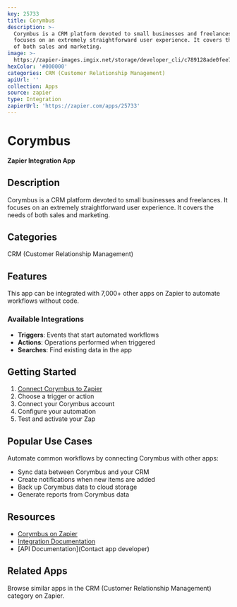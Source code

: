 ```yaml
---
key: 25733
title: Corymbus
description: >-
  Corymbus is a CRM platform devoted to small businesses and freelances. It
  focuses on an extremely straightforward user experience. It covers the needs
  of both sales and marketing.
image: >-
  https://zapier-images.imgix.net/storage/developer_cli/c789128ade0fee7ede10239a49b77e6d_2.png?auto=format%2Ccompress&ixlib=python-3.0.0&q=50
hexColor: '#000000'
categories: CRM (Customer Relationship Management)
apiUrl: ''
collection: Apps
source: zapier
type: Integration
zapierUrl: 'https://zapier.com/apps/25733'
---
```

# Corymbus

**Zapier Integration App**

## Description

Corymbus is a CRM platform devoted to small businesses and freelances. It focuses on an extremely straightforward user experience. It covers the needs of both sales and marketing.

## Categories

CRM (Customer Relationship Management)

## Features

This app can be integrated with 7,000+ other apps on Zapier to automate workflows without code.

### Available Integrations

- **Triggers**: Events that start automated workflows
- **Actions**: Operations performed when triggered
- **Searches**: Find existing data in the app

## Getting Started

1. [Connect Corymbus to Zapier](https://zapier.com/apps/25733)
2. Choose a trigger or action
3. Connect your Corymbus account
4. Configure your automation
5. Test and activate your Zap

## Popular Use Cases

Automate common workflows by connecting Corymbus with other apps:

- Sync data between Corymbus and your CRM
- Create notifications when new items are added
- Back up Corymbus data to cloud storage
- Generate reports from Corymbus data

## Resources

- [Corymbus on Zapier](https://zapier.com/apps/25733)
- [Integration Documentation](https://zapier.com/apps/25733/integrations)
- [API Documentation](Contact app developer)

## Related Apps

Browse similar apps in the CRM (Customer Relationship Management) category on Zapier.
